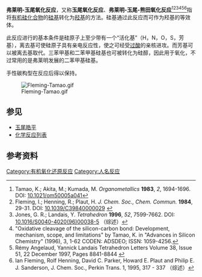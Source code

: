 '''弗莱明-玉尾氧化反应'''，又称'''玉尾氧化反应'''、'''弗莱明-玉尾-熊田氧化反应'''<ref>Tamao, K.; Akita, M.; Kumada, M. ''Organometallics'' '''1983''', ''2'', 1694-1696. DOI: [http://dx.doi.org/10.1021/om50005a041 10.1021/om50005a041]</ref><ref>Fleming, I.; Henning, R.; Plaut, H. ''J. Chem. Soc., Chem. Commun.'' '''1984''', 29-31. DOI: [http://dx.doi.org/10.1039/C39840000029 10.1039/C39840000029] {{Wayback|url=http://dx.doi.org/10.1039/C39840000029 |date=20191016181827 }}</ref><ref name="Jones">Jones, G. R.; Landais, Y. ''Tetrahedron'' '''1996''', ''52'', 7599-7662. DOI: [http://dx.doi.org/10.1016/S0040-4020(96)00038-5 10.1016/S0040-4020(96)00038-5] {{Wayback|url=http://dx.doi.org/10.1016/S0040-4020(96)00038-5 |date=20191016181721 }}（综述）</ref><ref>"Oxidative cleavage of the silicon-carbon bond: Development, mechanism, scope, and limitations" by Tamao, K. in "Advances in Silicon Chemistry" (1996), 3, 1-62 CODEN: ADSDEO; ISSN: 1059-4256. </ref><ref>Rémy Angelaud, Yannick Landais Tetrahedron Letters  Volume 38, Issue 51, 22 December 1997, Pages 8841-8844 {{doi|10.1016/S0040-4039(97)10388-4}}</ref><ref> Ian Fleming, Rolf Henning, David C. Parker, Howard E. Plaut and Philip E. J. Sanderson, J. Chem. Soc., Perkin Trans. 1, 1995, 317 - 337 {{DOI|10.1039/P19950000317}} （综述）</ref>指将[[有机硅化合物|有机硅化合物]]的[[硅基|硅基]]转化为[[羟基|羟基]]的方法。硅基通过此反应而可作为羟基的等效体。

此反应进行的基本条件是硅原子上至少带有一个“活化基”（H，N，O，S，芳基），离去基可使硅原子具有亲电反应性，使之可经受[[过酸|过酸]]的亲核进攻。而芳基可以被离去基取代。三苯甲基和二苯甲基硅基也可被转化为硅醇，因此用于氧化，不过常用的是弗莱明发展的二苯甲基硅基。

手性碳构型在反应后得以保持。

[[File:Fleming-Tamao.gif|center]]

==参见==
*[[玉尾皓平|玉尾皓平]]
*[[化学反应列表|化学反应列表]]

== 参考资料==
{{reflist}}

[[Category:有机氧化还原反应|Category:有机氧化还原反应]]
[[Category:人名反应|Category:人名反应]]